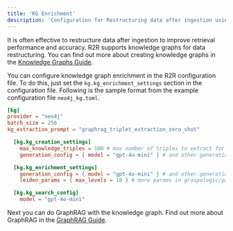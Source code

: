 ```yaml
---
title: 'KG Enrichment'
description: 'Configuration for Restructuring data after ingestion using Knowledge Graphs'
---
```


It is often effective to restructure data after ingestion to improve retrieval performance and accuracy. R2R supports knowledge graphs for data restructuring. You can find out more about creating knowledge graphs in the [Knowledge Graphs Guide](/cookbooks/graphrag).

You can configure knowledge graph enrichment in the R2R configuration file. To do this, just set the `kg.kg_enrichment_settings` section in the configuration file. Following is the sample format from the example configuration file `neo4j_kg.toml`.

```toml
[kg]
provider = "neo4j"
batch_size = 256
kg_extraction_prompt = "graphrag_triplet_extraction_zero_shot"

  [kg.kg_creation_settings]
    max_knowledge_triples = 100 # max number of triples to extract for each document chunk
    generation_config = { model = "gpt-4o-mini" } # and other generation params

  [kg.kg_enrichment_settings]
    generation_config = { model = "gpt-4o-mini" } # and other generation params
    leiden_params = { max_levels = 10 } # more params in graspologic/partition/leiden.py

  [kg.kg_search_config]
    model = "gpt-4o-mini"
```

Next you can do GraphRAG with the knowledge graph. Find out more about GraphRAG in the [GraphRAG Guide](/cookbooks/graphrag).
